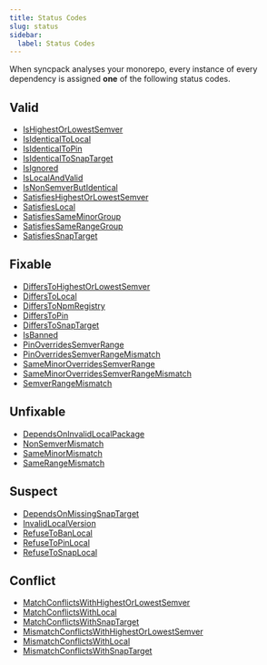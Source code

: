 ```yaml
---
title: Status Codes
slug: status
sidebar:
  label: Status Codes
---
```


When syncpack analyses your monorepo, every instance of every dependency is assigned **one** of the following status codes.

## Valid

- [IsHighestOrLowestSemver](/syncpack/status/is-highest-or-lowest-semver)
- [IsIdenticalToLocal](/syncpack/status/is-identical-to-local)
- [IsIdenticalToPin](/syncpack/status/is-identical-to-pin)
- [IsIdenticalToSnapTarget](/syncpack/status/is-identical-to-snap-target)
- [IsIgnored](/syncpack/status/is-ignored)
- [IsLocalAndValid](/syncpack/status/is-local-and-valid)
- [IsNonSemverButIdentical](/syncpack/status/is-non-semver-but-identical)
- [SatisfiesHighestOrLowestSemver](/syncpack/status/satisfies-highest-or-lowest-semver)
- [SatisfiesLocal](/syncpack/status/satisfies-local)
- [SatisfiesSameMinorGroup](/syncpack/status/satisfies-same-minor-group)
- [SatisfiesSameRangeGroup](/syncpack/status/satisfies-same-range-group)
- [SatisfiesSnapTarget](/syncpack/status/satisfies-snap-target)

## Fixable

- [DiffersToHighestOrLowestSemver](/syncpack/status/differs-to-highest-or-lowest-semver)
- [DiffersToLocal](/syncpack/status/differs-to-local)
- [DiffersToNpmRegistry](/syncpack/status/differs-to-npm-registry)
- [DiffersToPin](/syncpack/status/differs-to-pin)
- [DiffersToSnapTarget](/syncpack/status/differs-to-snap-target)
- [IsBanned](/syncpack/status/is-banned)
- [PinOverridesSemverRange](/syncpack/status/pin-overrides-semver-range)
- [PinOverridesSemverRangeMismatch](/syncpack/status/pin-overrides-semver-range-mismatch)
- [SameMinorOverridesSemverRange](/syncpack/status/same-minor-overrides-semver-range)
- [SameMinorOverridesSemverRangeMismatch](/syncpack/status/same-minor-overrides-semver-range-mismatch)
- [SemverRangeMismatch](/syncpack/status/semver-range-mismatch)

## Unfixable

- [DependsOnInvalidLocalPackage](/syncpack/status/depends-on-invalid-local-package)
- [NonSemverMismatch](/syncpack/status/non-semver-mismatch)
- [SameMinorMismatch](/syncpack/status/same-minor-mismatch)
- [SameRangeMismatch](/syncpack/status/same-range-mismatch)

## Suspect

- [DependsOnMissingSnapTarget](/syncpack/status/depends-on-missing-snap-target)
- [InvalidLocalVersion](/syncpack/status/invalid-local-version)
- [RefuseToBanLocal](/syncpack/status/refuse-to-ban-local)
- [RefuseToPinLocal](/syncpack/status/refuse-to-pin-local)
- [RefuseToSnapLocal](/syncpack/status/refuse-to-snap-local)

## Conflict

- [MatchConflictsWithHighestOrLowestSemver](/syncpack/status/match-conflicts-with-highest-or-lowest-semver)
- [MatchConflictsWithLocal](/syncpack/status/match-conflicts-with-local)
- [MatchConflictsWithSnapTarget](/syncpack/status/match-conflicts-with-snap-target)
- [MismatchConflictsWithHighestOrLowestSemver](/syncpack/status/mismatch-conflicts-with-highest-or-lowest-semver)
- [MismatchConflictsWithLocal](/syncpack/status/mismatch-conflicts-with-local)
- [MismatchConflictsWithSnapTarget](/syncpack/status/mismatch-conflicts-with-snap-target)
